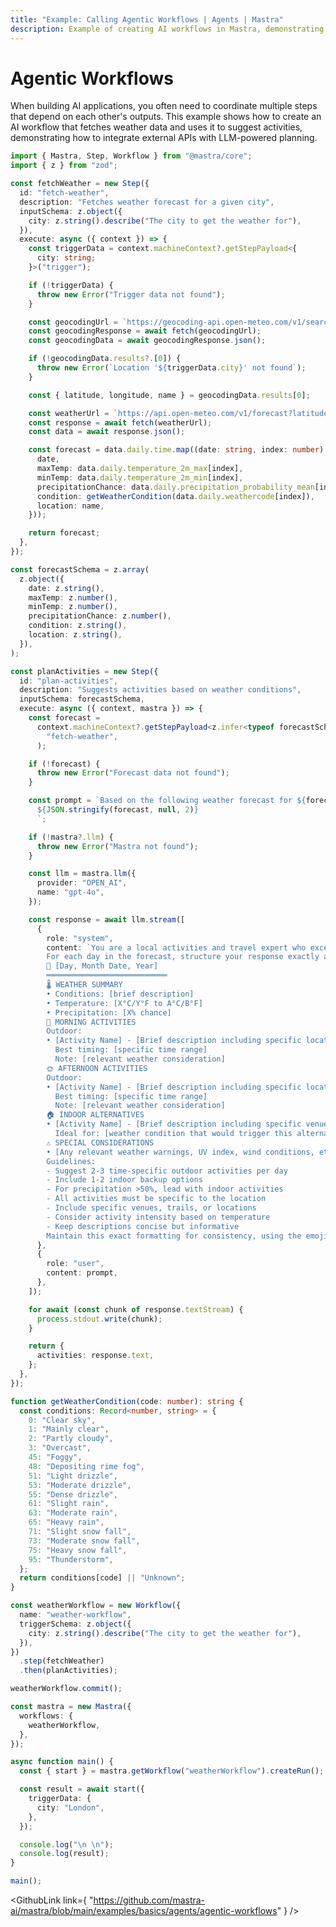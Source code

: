 ```yaml
---
title: "Example: Calling Agentic Workflows | Agents | Mastra"
description: Example of creating AI workflows in Mastra, demonstrating integration of external APIs with LLM-powered planning.
---
```



# Agentic Workflows

When building AI applications, you often need to coordinate multiple steps that depend on each other's outputs. This example shows how to create an AI workflow that fetches weather data and uses it to suggest activities, demonstrating how to integrate external APIs with LLM-powered planning.

```ts showLineNumbers copy
import { Mastra, Step, Workflow } from "@mastra/core";
import { z } from "zod";

const fetchWeather = new Step({
  id: "fetch-weather",
  description: "Fetches weather forecast for a given city",
  inputSchema: z.object({
    city: z.string().describe("The city to get the weather for"),
  }),
  execute: async ({ context }) => {
    const triggerData = context.machineContext?.getStepPayload<{
      city: string;
    }>("trigger");

    if (!triggerData) {
      throw new Error("Trigger data not found");
    }

    const geocodingUrl = `https://geocoding-api.open-meteo.com/v1/search?name=${encodeURIComponent(triggerData.city)}&count=1`;
    const geocodingResponse = await fetch(geocodingUrl);
    const geocodingData = await geocodingResponse.json();

    if (!geocodingData.results?.[0]) {
      throw new Error(`Location '${triggerData.city}' not found`);
    }

    const { latitude, longitude, name } = geocodingData.results[0];

    const weatherUrl = `https://api.open-meteo.com/v1/forecast?latitude=${latitude}&longitude=${longitude}&daily=temperature_2m_max,temperature_2m_min,precipitation_probability_mean,weathercode&timezone=auto`;
    const response = await fetch(weatherUrl);
    const data = await response.json();

    const forecast = data.daily.time.map((date: string, index: number) => ({
      date,
      maxTemp: data.daily.temperature_2m_max[index],
      minTemp: data.daily.temperature_2m_min[index],
      precipitationChance: data.daily.precipitation_probability_mean[index],
      condition: getWeatherCondition(data.daily.weathercode[index]),
      location: name,
    }));

    return forecast;
  },
});

const forecastSchema = z.array(
  z.object({
    date: z.string(),
    maxTemp: z.number(),
    minTemp: z.number(),
    precipitationChance: z.number(),
    condition: z.string(),
    location: z.string(),
  }),
);

const planActivities = new Step({
  id: "plan-activities",
  description: "Suggests activities based on weather conditions",
  inputSchema: forecastSchema,
  execute: async ({ context, mastra }) => {
    const forecast =
      context.machineContext?.getStepPayload<z.infer<typeof forecastSchema>>(
        "fetch-weather",
      );

    if (!forecast) {
      throw new Error("Forecast data not found");
    }

    const prompt = `Based on the following weather forecast for ${forecast[0].location}, suggest appropriate activities:
      ${JSON.stringify(forecast, null, 2)}
      `;

    if (!mastra?.llm) {
      throw new Error("Mastra not found");
    }

    const llm = mastra.llm({
      provider: "OPEN_AI",
      name: "gpt-4o",
    });

    const response = await llm.stream([
      {
        role: "system",
        content: `You are a local activities and travel expert who excels at weather-based planning. Analyze the weather data and provide practical activity recommendations.
        For each day in the forecast, structure your response exactly as follows:
        📅 [Day, Month Date, Year]
        ═══════════════════════════
        🌡️ WEATHER SUMMARY
        • Conditions: [brief description]
        • Temperature: [X°C/Y°F to A°C/B°F]
        • Precipitation: [X% chance]
        🌅 MORNING ACTIVITIES
        Outdoor:
        • [Activity Name] - [Brief description including specific location/route]
          Best timing: [specific time range]
          Note: [relevant weather consideration]
        🌞 AFTERNOON ACTIVITIES
        Outdoor:
        • [Activity Name] - [Brief description including specific location/route]
          Best timing: [specific time range]
          Note: [relevant weather consideration]
        🏠 INDOOR ALTERNATIVES
        • [Activity Name] - [Brief description including specific venue]
          Ideal for: [weather condition that would trigger this alternative]
        ⚠️ SPECIAL CONSIDERATIONS
        • [Any relevant weather warnings, UV index, wind conditions, etc.]
        Guidelines:
        - Suggest 2-3 time-specific outdoor activities per day
        - Include 1-2 indoor backup options
        - For precipitation >50%, lead with indoor activities
        - All activities must be specific to the location
        - Include specific venues, trails, or locations
        - Consider activity intensity based on temperature
        - Keep descriptions concise but informative
        Maintain this exact formatting for consistency, using the emoji and section headers as shown.`,
      },
      {
        role: "user",
        content: prompt,
      },
    ]);

    for await (const chunk of response.textStream) {
      process.stdout.write(chunk);
    }

    return {
      activities: response.text,
    };
  },
});

function getWeatherCondition(code: number): string {
  const conditions: Record<number, string> = {
    0: "Clear sky",
    1: "Mainly clear",
    2: "Partly cloudy",
    3: "Overcast",
    45: "Foggy",
    48: "Depositing rime fog",
    51: "Light drizzle",
    53: "Moderate drizzle",
    55: "Dense drizzle",
    61: "Slight rain",
    63: "Moderate rain",
    65: "Heavy rain",
    71: "Slight snow fall",
    73: "Moderate snow fall",
    75: "Heavy snow fall",
    95: "Thunderstorm",
  };
  return conditions[code] || "Unknown";
}

const weatherWorkflow = new Workflow({
  name: "weather-workflow",
  triggerSchema: z.object({
    city: z.string().describe("The city to get the weather for"),
  }),
})
  .step(fetchWeather)
  .then(planActivities);

weatherWorkflow.commit();

const mastra = new Mastra({
  workflows: {
    weatherWorkflow,
  },
});

async function main() {
  const { start } = mastra.getWorkflow("weatherWorkflow").createRun();

  const result = await start({
    triggerData: {
      city: "London",
    },
  });

  console.log("\n \n");
  console.log(result);
}

main();
```

<GithubLink
  link={
    "https://github.com/mastra-ai/mastra/blob/main/examples/basics/agents/agentic-workflows"
  }
/>
